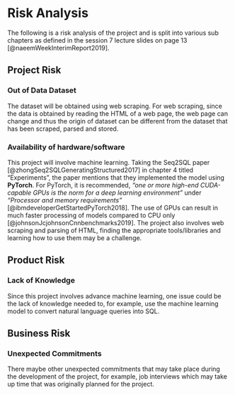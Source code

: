 # Risk Analysis {#risk-analysis}

The following is a risk analysis of the project and is split into various sub chapters as defined in the session 7 lecture slides on page 13 [@naeemWeekInterimReport2019].

## Project Risk {#project-risk}

\begin{center}
\emph{A project risk is defined as something affecting project schedule or resources}.
\end{center}

### Out of Data Dataset

The dataset will be obtained using web scraping. For web scraping, since the data is obtained by reading the HTML of a web page, the web page can change and thus the origin of dataset can be different from the dataset that has been scraped, parsed and stored.

### Availability of hardware/software

This project will involve machine learning. Taking the Seq2SQL paper [@zhongSeq2SQLGeneratingStructured2017] in chapter 4 titled “Experiments”, the paper mentions that they implemented the model using **PyTorch**. For PyTorch, it is recommended, *"one or more high-end CUDA-capable GPUs is the norm for a deep learning environment"* under *"Processor and memory requirements"* [@ibmdeveloperGetStartedPyTorch2018]. The use of GPUs can result in much faster processing of models compared to CPU only [@johnsonJcjohnsonCnnbenchmarks2019]. The project also involves web scraping and parsing of HTML, finding the appropriate tools/libraries and learning how to use them may be a challenge. \newpage

## Product Risk {#product-risk}

\begin{center}
\emph{Something affecting quality or performance of product}
\end{center}

### Lack of Knowledge {#LoK}

Since this project involves advance machine learning, one issue could be the lack of knowledge needed to, for example, use the machine learning model to convert natural language queries into SQL.

## Business Risk {#business-risk}

\begin{center}
\emph{Something affecting organisation or individual developing product}
\end{center}

### Unexpected Commitments

There maybe other unexpected commitments that may take place during the development of the project, for example, job interviews which may take up time that was originally planned for the project.